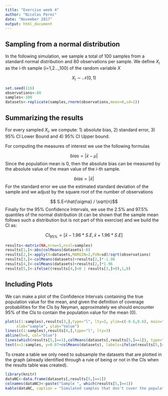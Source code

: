 ```yaml
---
title: "Exercise week 4"
author: "Nicolas Perez"
date: "November 2017"
output: html_document
---
```


## Sampling from a normal distribution

In the following simulation, we sample a total of 100 samples from a standard normal distribution and 80 observations per sample. We define $X_i$ as the i-th sample (i=1,2...,100) of the random variable $X$ 

$$X_i \sim \mathcal{N}(0,\,1)$$

```r
set.seed(116)
observations<-80
samples<-100
datasets<-replicate(samples,rnorm(observations,mean=0,sd=1))
```

## Summarizing the results

For every sampled $X_i$, we compute: 1) absolute bias, 2) standard error, 3) 95% CI Lower Bound and 4) 95% CI Upper bound.

For computing the measures of interest we use the following formulas

$$ bias=|\bar{x}-\mu|$$
Since the population mean is $0$, then the absolute bias can be measured by the absolute value of the mean value of the $i$-th sample.

$$ bias=|\bar{x}|$$
For the standard error we use the estimated standard deviation of the sample and we adjust by the square root of the number of observations

$$ S.E=\hat{\sigma} / \sqrt{n}$$
Finally for the 95% Confidence Intervals, we use the 2.5% and 97.5% quantiles of the normal distribution (it can be shown that the sample mean follows such a distribution but is not part of this exercise) and we build the CI as:

$$ CI_{95\%}= [\bar{x} - 1.96*S.E, \bar{x} + 1.96*S.E] $$

```r
results<-matrix(NA,nrow=5,ncol=samples)
results[1,]<-abs(colMeans(datasets)-0)
results[2,]<-apply(X=datasets,MARGIN=2,FUN=sd)/sqrt(observations)
results[3,]<-colMeans(datasets)+results[2,]*-1.96
results[4,]<-colMeans(datasets)+results[2,]*1.96
results[5,]<-ifelse((results[4,]<0 | results[3,]>0),1,0)
```

## Including Plots

We can make a plot of the Confidence Intervals containing the true population value for the mean, and given the definition of coverage probabilities for the CIs by Neyman, approximately we should encounter 95% of the CIs to contain the population value for the mean ($0$). 

```r
plot(c(1:samples),results[3,],type="l", lty=3, ylim=c(-0.6,0.6), main="Coverage Graph, (95% CI)", 
     xlab="sample", ylab="Value")
lines(c(1:samples),results[4,],type="l", lty=3)
abline(h=0, col="blue")
lines(which(results[5,]==1),colMeans(datasets[,results[5,]==1]), type="p", pch=16, col="red")
text(x=1:samples, y=0.07+colMeans(datasets), labels=ifelse(results[5,]==1,c(1:samples),""), col="red") 
```

To create a table we only need to subsample the datasets that are plotted in the graph (already identified through a rule of being or not in the CIs when the results table was created).

```r
library(knitr)
dataNC<-data.frame(datasets[,results[5,]==1])
colnames(dataNC)<-paste("Sample ", which(results[5,]==1))
kable(dataNC, caption = "Simulated samples that don't cover the population mean")
```
